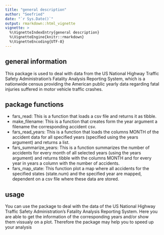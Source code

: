 ```yaml
---
title: "general description"
author: "Seefried"
date: "`r Sys.Date()`"
output: rmarkdown::html_vignette
vignette: >
  %\VignetteIndexEntry{general description}
  %\VignetteEngine{knitr::rmarkdown}
  %\VignetteEncoding{UTF-8}
---
```


## general information

This package is used to deal with data from the US National Highway Traffic Safety Administration's Fatality Analysis Reporting System, which is a nationwide census providing the American public yearly data regarding fatal injuries suffered in motor vehicle traffic crashes.

## package functions

- fars_read:  This is a function that loads a csv file and returns it as tibble.
- make_filename: This is a function that creates form the year argument a filename the corresponding accident csv. 
- fars_read_years: This is a function that loads the columns MONTH of the accident data for all specified years (specified using the years argument) and returns a list.
- fars_summarize_years: This is a function summarizes the number of accidents for every month of all selected years (using the years argument) and returns tibble with the columns MONTH and for every year in years a column with the number of accidents.
- fars_map_state: This function plot a map where all accidents for the specified states (state.num)  and the specified year are mapped, dependent on a csv file where these data are stored.


## usage

You can use the package to deal with the data of the US National Highway Traffic Safety Administration's Fatality Analysis Reporting System. Here you are able to get the information of the corresponding years and/or show them vissualy on a plot. Therefore the package may help you to speed up your analysis